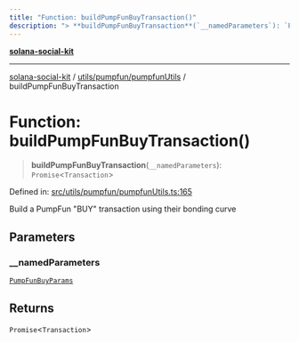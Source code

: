 ```yaml
---
title: "Function: buildPumpFunBuyTransaction()"
description: "> **buildPumpFunBuyTransaction**(`__namedParameters`): `Promise`\<`Transaction`\>"
---
```


[**solana-social-kit**](../../../../README.mdx)

***

[solana-social-kit](../../../../README.mdx) / [utils/pumpfun/pumpfunUtils](../README.mdx) / buildPumpFunBuyTransaction

# Function: buildPumpFunBuyTransaction()

> **buildPumpFunBuyTransaction**(`__namedParameters`): `Promise`\<`Transaction`\>

Defined in: [src/utils/pumpfun/pumpfunUtils.ts:165](https://github.com/SendArcade/solana-social-starter/blob/bd4b3556b8f469c27ebb06f4df65b3a36b43ba3b/src/utils/pumpfun/pumpfunUtils.ts#L165)

Build a PumpFun "BUY" transaction using their bonding curve

## Parameters

### \_\_namedParameters

[`PumpFunBuyParams`](../interfaces/PumpFunBuyParams.mdx)

## Returns

`Promise`\<`Transaction`\>
